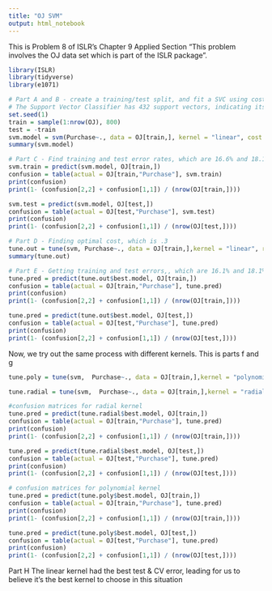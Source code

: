 ```yaml
---
title: "OJ SVM"
output: html_notebook
---
```



This is Problem 8 of ISLR's Chapter 9 Applied Section
"This problem involves the OJ data set which is part of the ISLR
package".
```r
library(ISLR)
library(tidyverse)
library(e1071)

# Part A and B - create a training/test split, and fit a SVC using cost=.01 to predict purchase
# The Support Vector Classifier has 432 support vectors, indicating its variance may be pretty low
set.seed(1)
train = sample(1:nrow(OJ), 800)
test = -train
svm.model = svm(Purchase~., data = OJ[train,], kernel = "linear", cost = .01)
summary(svm.model)

# Part C - Find training and test error rates, which are 16.6% and 18.1% respectively
svm.train = predict(svm.model, OJ[train,])
confusion = table(actual = OJ[train,"Purchase"], svm.train)
print(confusion)
print(1- (confusion[2,2] + confusion[1,1]) / (nrow(OJ[train,])))

svm.test = predict(svm.model, OJ[test,])
confusion = table(actual = OJ[test,"Purchase"], svm.test)
print(confusion)
print(1- (confusion[2,2] + confusion[1,1]) / (nrow(OJ[test,])))

# Part D - Finding optimal cost, which is .3
tune.out = tune(svm, Purchase~., data = OJ[train,],kernel = "linear", ranges = list(cost = c(.01,.03,.1,.3,1,3,10)))
summary(tune.out)

# Part E - Getting training and test errors,, which are 16.1% and 18.1% respectively.
tune.pred = predict(tune.out$best.model, OJ[train,])
confusion = table(actual = OJ[train,"Purchase"], tune.pred)
print(confusion)
print(1- (confusion[2,2] + confusion[1,1]) / (nrow(OJ[train,])))

tune.pred = predict(tune.out$best.model, OJ[test,])
confusion = table(actual = OJ[test,"Purchase"], tune.pred)
print(confusion)
print(1- (confusion[2,2] + confusion[1,1]) / (nrow(OJ[test,])))
```

Now, we try out the same process with different kernels. This is parts f and g
```r
tune.poly = tune(svm,  Purchase~., data = OJ[train,],kernel = "polynomial", degree = 2, ranges = list(cost = c(.01,.03,.1,.3,1,3,10)))

tune.radial = tune(svm,  Purchase~., data = OJ[train,],kernel = "radial", ranges = list(cost = c(.01,.03,.1,.3,1,3,10)))
```

```r
#confusion matrices for radial kernel
tune.pred = predict(tune.radial$best.model, OJ[train,])
confusion = table(actual = OJ[train,"Purchase"], tune.pred)
print(confusion)
print(1- (confusion[2,2] + confusion[1,1]) / (nrow(OJ[train,])))

tune.pred = predict(tune.radial$best.model, OJ[test,])
confusion = table(actual = OJ[test,"Purchase"], tune.pred)
print(confusion)
print(1- (confusion[2,2] + confusion[1,1]) / (nrow(OJ[test,])))

# confusion matrices for polynomial kernel
tune.pred = predict(tune.poly$best.model, OJ[train,])
confusion = table(actual = OJ[train,"Purchase"], tune.pred)
print(confusion)
print(1- (confusion[2,2] + confusion[1,1]) / (nrow(OJ[train,])))

tune.pred = predict(tune.poly$best.model, OJ[test,])
confusion = table(actual = OJ[test,"Purchase"], tune.pred)
print(confusion)
print(1- (confusion[2,2] + confusion[1,1]) / (nrow(OJ[test,])))
```
Part H
The linear kernel had the best test & CV error, leading for us to believe it's the best kernel to choose in this situation